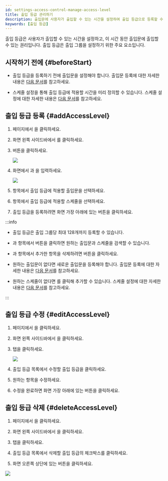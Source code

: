 ```yaml
---
id: settings-access-control-manage-access-level
title: 출입 등급 관리하기
description: 출입문에 사용자가 출입할 수 있는 시간을 설정하여 출입 등급으로 등록할 수 있습니다.
keywords: [출입 등급]
---
```


출입 등급은 사용자가 출입할 수 있는 시간을 설정하고, 이 시간 동안 출입문에 출입할 수 있는 권리입니다. 출입 등급은 출입 그룹을 설정하기 위한 주요 요소입니다.

## 시작하기 전에 {#beforeStart}

* 출입 등급을 등록하기 전에 출입문을 설정해야 합니다. 출입문 등록에 대한 자세한 내용은 [다음 문서](settings-door-add)를 참고하세요.

* 스케줄 설정을 통해 출입 등급에 적용할 시간을 미리 정의할 수 있습니다. 스케줄 설정에 대한 자세한 내용은 [다음 문서](settings-schedule)를 참고하세요.

## 출입 등급 등록 {#addAccessLevel}

1. <Cmd sid='shell.header.launcher' /> 페이지에서 <Cmd sid='shell.header.setting' />을 클릭하세요.

1. 화면 왼쪽 사이드바에서 <Cmd sid='setting.menu.accessControl.root' />를 클릭하세요.

1. <Cmd sid='button.func.addAccessLevel' product='2' /> 버튼을 클릭하세요.

    <Image src='/img/biostarx-settings-access-level.png' />

1. <Cmd sid='accessGroup.addNewAccessLevel' product='2' /> 화면에서 <Cmd sid='common.name' product='2' />과 <Cmd sid='common.description' product='2' />을 입력하세요.

    <Image src='/img/biostarx-settings-add-access-level.png' />

1. <Cmd sid='common.door' product='2' /> 항목에서 출입 등급에 적용할 출입문을 선택하세요.

1. <Cmd sid='common.schedule' product='2' /> 항목에서 출입 등급에 적용할 스케줄을 선택하세요.

1. 출입 등급을 등록하려면 화면 가장 아래에 있는 <Cmd sid='button.apply' product='2' /> 버튼을 클릭하세요.

:::info

* 출입 등급은 출입 그룹당 최대 128개까지 등록할 수 있습니다.

* <Cmd sid='common.door' product='2' />과 <Cmd sid='common.schedule' product='2' /> 항목에서 <IcSearch /> 버튼을 클릭하면 원하는 출입문과 스케줄을 검색할 수 있습니다.

* <Cmd sid='common.door' product='2' />과 <Cmd sid='common.schedule' product='2' /> 항목에서 추가한 항목을 삭제하려면 <IcTrash2 /> 버튼을 클릭하세요.

* 원하는 출입문이 없다면 새로운 출입문을 등록해야 합니다. 출입문 등록에 대한 자세한 내용은 [다음 문서](settings-door-add)를 참고하세요.

* 원하는 스케줄이 없다면 <Cmd sid='button.plusAddSchedule' product='2' />를 클릭해 추가할 수 있습니다. 스케줄 설정에 대한 자세한 내용은 [다음 문서](settings-schedule)를 참고하세요.

:::


## 출입 등급 수정 {#editAccessLevel}

1. <Cmd sid='shell.header.launcher' /> 페이지에서 <Cmd sid='shell.header.setting' />을 클릭하세요.

1. 화면 왼쪽 사이드바에서 <Cmd sid='setting.menu.accessControl.root' />을 클릭하세요.

1. <Cmd sid='access_control.tab.access_level' product='2' /> 탭을 클릭하세요.

    <Image src='/img/biostarx-settings-access-level-tab.png' />

1. 출입 등급 목록에서 수정할 출입 등급을 클릭하세요.

1. 원하는 항목을 수정하세요.

1. 수정을 완료하면 화면 가장 아래에 있는 <Cmd sid='button.apply' product='2' /> 버튼을 클릭하세요.


## 출입 등급 삭제 {#deleteAccessLevel}

1. <Cmd sid='shell.header.launcher' /> 페이지에서 <Cmd sid='shell.header.setting' />을 클릭하세요.

1. 화면 왼쪽 사이드바에서 <Cmd sid='setting.menu.accessControl.root' />을 클릭하세요.

1. <Cmd sid='access_control.tab.access_level' product='2' /> 탭을 클릭하세요.

1. 출입 등급 목록에서 삭제할 출입 등급의 체크박스를 클릭하세요.

1. 화면 오른쪽 상단에 있는 <Cmd sid='button.deleteAccessLevel' product='2' /> 버튼을 클릭하세요.

<Image src='/img/biostarx-settings-delete-access-level.png' />